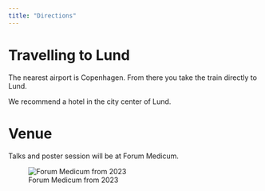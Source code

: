 ```yaml
---
title: "Directions"
---
```


# Travelling to Lund

The nearest airport is Copenhagen. From there you take the train directly to Lund.

We recommend a hotel in the city center of Lund.

# Venue

Talks and poster session will be at Forum Medicum.

![Forum Medicum from 2023](img/Medicinskafakulteten_ForumMedicum_2.jpg)

